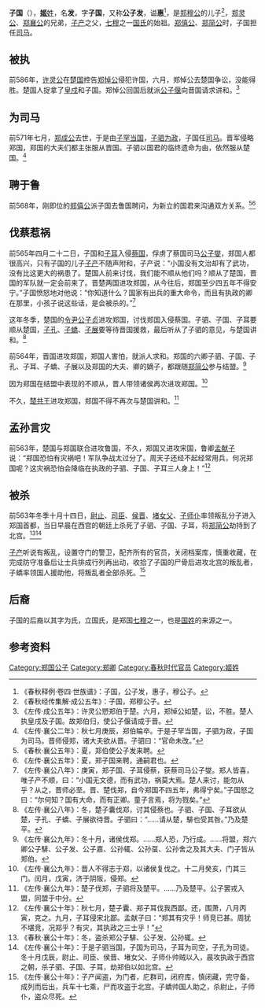 {{Infobox 先秦人物
|名称= 子国
|图像=
|图说=
|姓=[[姬姓|姬]]
|氏=
|名=发
|字=子国
|别名=
|别字=
|谥号=惠
|时代=春秋时期
|国家=
|身份=郑国司马
|出生=
|逝世=前563年
|在位=
|父=[[郑穆公|郑穆公]]
|母=
|正妻=
|妾=
|子女=[[子产|子产]]
|太子=
}}
'''子国'''（{{bd||？|前563年||catIdx=Z}}），[[姬姓|'''姬'''姓]]，名'''发'''，字'''子国'''，又称'''公子发'''，谥'''惠'''<ref>《春秋释例·卷四·世族谱》：子国，公子发，惠子，穆公子。</ref>，是[[郑穆公|郑穆公]]的儿子<ref>《春秋经传集解·成公五年》：子国，郑穆公子。</ref>，[[郑灵公|郑灵公]]、[[郑襄公|郑襄公]]的兄弟，[[子产|子产]]之父，[[七穆|七穆]]之一[[国氏|国氏]]的始祖。[[郑僖公|郑僖公]]、[[郑简公|郑简公]]时，子国担任[[司马|司马]]。

==被执==
前586年，[[许灵公|许灵公]]在[[楚国|楚国]]控告[[郑悼公|郑悼公]]侵犯许国，六月，郑悼公去楚国争讼，没能得胜。楚国人捉拿了[[皇戍|皇戍]]和子国。郑悼公回国后就派[[公子偃_(郑国)|公子偃]]向晋国请求讲和。<ref>《左传·成公五年》：许灵公愬郑伯于楚。六月，郑悼公如楚，讼，不胜。楚人执皇戌及子国。故郑伯归，使公子偃请成于晋。</ref>

==为司马==
前571年七月，[[郑成公|郑成公]]去世，于是由[[公子喜|子罕]][[当国|当国]]，[[子驷|子驷]][[为政|为政]]，子国任[[司马|司马]]。晋军侵略郑国，郑国的大夫们都主张服从晋国。子驷以国君的临终遗命为由，依然服从楚国。<ref>《左传·襄公二年》：秋七月庚辰，郑伯睔卒。于是子罕当国，子驷为政，子国为司马。晋师侵郑，诸大夫欲从晋。子驷曰：“官命未改。”</ref>

==聘于鲁==
前568年，刚即位的[[郑僖公|郑僖公]]派子国去鲁国聘问，为新立的国君来沟通双方关系。<ref>《春秋·襄公五年》：夏，郑伯使公子发来聘。</ref><ref>《左传·襄公五年》：夏，郑子国来聘，通嗣君也。</ref>

==伐蔡惹祸==
前565年四月二十二日，子国和[[子耳|子耳]]入侵[[蔡国|蔡国]]，俘虏了蔡国司马[[公子燮_(蔡国)|公子燮]]，郑国人都很高兴，只有子国的儿子[[子产|子产]]不随声附和，子产说：“小国没有文治却有了武功，没有比这更大的祸患了。楚国人前来讨伐，我们能不顺从他们吗？顺从了楚国，晋国的军队就一定会前来了。晋楚两国进攻郑国，从今往后，郑国至少四五年不得安宁。”子国愤怒地对他说：“你知道什么？国家有出兵的重大命令，而且有执政的卿在那里，小孩子说这些话，是会被杀的。”<ref>《左传·襄公八年》：庚寅，郑子国、子耳侵蔡，获蔡司马公子燮。郑人皆喜，唯子产不顺，曰：“小国无文德，而有武功，祸莫大焉。楚人来讨，能勿从乎？从之，晋师必至。晋、楚伐郑，自今郑国不四五年，弗得宁矣。”子国怒之曰：“尔何知？国有大命，而有正卿。童子言焉，将为戮矣。”</ref>

这年冬季，楚国的[[令尹|令尹]][[公子贞|公子贞]]进攻郑国，讨伐郑国入侵蔡国。子驷、子国、子耳要顺从楚国，[[子孔|子孔]]、[[子蟜_(郑国)|子蟜]]、[[子展|子展]]要等待晋国援救，最后听从了子驷的意见，与楚国讲和。<ref>《左传·襄公八年》：冬，楚子囊伐郑，讨其侵蔡也。子驷、子国、子耳欲从楚，子孔、子蟜、子展欲待晋。子驷曰：“……请从楚，騑也受其咎。”乃及楚平。</ref>

前564年，晋国进攻郑国，郑国人害怕，就派人求和。郑国的六卿子驷、子国、子孔、子耳、子蟜、子展以及郑国的大夫、卿的嫡子，都跟随[[郑简公|郑简公]]参与结盟。<ref>《左传·襄公九年》：冬十月，诸侯伐郑。……郑人恐，乃行成。……将盟，郑六卿公子騑、公子发、公子嘉、公孙辄、公孙虿、公孙舍之及其大夫、门子皆从郑伯。</ref>

因为郑国在结盟中表现的不顺从，晋人带领诸侯再次进攻郑国。<ref>《左传·襄公九年》：晋人不得志于郑，以诸侯复伐之。十二月癸亥，门其三门。闰月，戊寅，济于阴阪，侵郑。</ref>

不久，[[楚共王|楚共王]]进攻郑国，郑国不得不再次与楚国讲和。<ref>《左传·襄公九年》：楚子伐郑，子驷将及楚平。……乃及楚平。公子罢戎入盟，同盟于中分。</ref>

== 孟孙言灾 ==
前563年，楚国与郑国联合进攻鲁国，不久，郑国又进攻宋国，鲁卿[[孟献子|孟献子]]说：“郑国恐怕有灾祸吧！军队争战太过分了。周天子还经不起经常用兵，何况郑国呢？这灾祸恐怕会降临在执政的子驷、子国、子耳三人身上！”<ref>《左传·襄公十年》：秋七月，楚子囊、郑子耳伐我西鄙。还，围萧，八月丙寅，克之。九月，子耳侵宋北鄙。孟献子曰：“郑其有灾乎！师竞已甚。周犹不堪竞，况郑乎？有灾，其执政之三士乎！”</ref>

==被杀==
前563年冬季十月十四日，[[尉止|尉止]]、[[司臣|司臣]]、[[侯晋|侯晋]]、[[堵女父|堵女父]]、[[子师仆|子师仆]]率领叛乱分子进入郑国首都，当日早晨在西宫的朝廷上杀死了子驷、子国、子耳，将[[郑简公|郑简公]]劫持到了北宫。<ref>《春秋·襄公十年》：冬，盗杀郑公子騑、公子发、公孙辄。</ref><ref>《左传·襄公十年》：于是子驷当国，子国为司马，子耳为司空，子孔为司徒。冬十月戊辰，尉止、司臣、侯晋、堵女父、子师仆帅贼以入，晨攻执政于西宫之朝，杀子驷、子国、子耳，劫郑伯以如北宫。</ref>

[[子产|子产]]听说有叛乱，设置守门的警卫，配齐所有的官员，关闭档案库，慎重收藏，在完成防守准备后让士兵排成行列再出动，收拾了子国的尸骨后进攻北宫的叛乱者，子蟜率领国人援助他，将叛乱者全部杀死。<ref>《左传·襄公十年》：子产闻盗，为门者，庀群司，闭府库，慎闭藏，完守备，成列而后出，兵车十七乘，尸而攻盗于北宫。子蟜帅国人助之，杀尉止，子师仆，盗众尽死。</ref>

==后裔==
子国的后裔以其字为氏，立国氏，是郑国[[七穆|七穆]]之一，也是[[国姓|国姓]]的来源之一。

== 参考资料 ==
{{Reflist|2}}

{{start box}}
{{s-before|不明}}
{{s-title|[[春秋|春秋]][[郑国|郑国]][[司马|司马]]|前571年—前563年}}
{{s-after|不明}}
{{end box}}

[[Category:郑国公子|Category:郑国公子]]
[[Category:郑卿|Category:郑卿]]
[[Category:春秋时代官员|Category:春秋时代官员]]
[[Category:姬姓|Category:姬姓]]